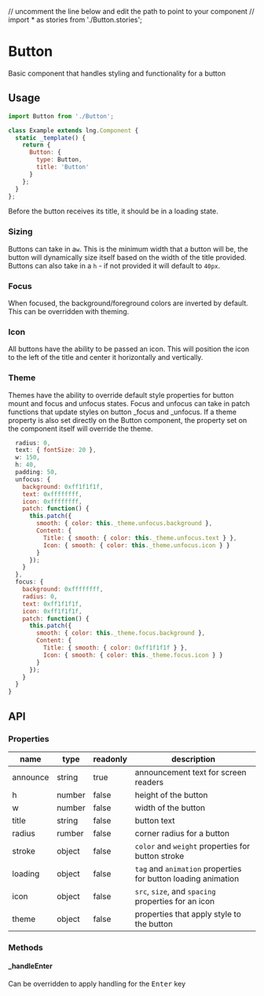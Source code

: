 // uncomment the line below and edit the path to point to your component
// import * as stories from './Button.stories';

# Button

Basic component that handles styling and functionality for a button

## Usage

```js
import Button from './Button';

class Example extends lng.Component {
  static _template() {
    return {
      Button: {
        type: Button,
        title: 'Button'
      }
    };
  }
};
```

Before the button receives its title, it should be in a loading state.
<Preview>
  <Story id="button--loading" />
</Preview>

<Preview>
  <Story id="button--basic" />
</Preview>


### Sizing

Buttons can take in a`w`. This is the minimum width that a button will be, the button will dynamically size itself based on the width of the title provided. Buttons can also take in a `h` - if not provided it will default to `40px`.

### Focus

When focused, the background/foreground colors are inverted by default. This can be overridden with theming.

### Icon

All buttons have the ability to be passed an icon. This will position the icon to the left of the title and center it horizontally and vertically.

### Theme

Themes have the ability to override default style properties for button mount and focus and unfocus states.
Focus and unfocus can take in patch functions that update styles on button _focus and _unfocus. If a theme property is also set directly on the Button component, the property set on the component itself will override the theme.

```js
  radius: 0,
  text: { fontSize: 20 },
  w: 150,
  h: 40,
  padding: 50,
  unfocus: {
    background: 0xff1f1f1f,
    text: 0xffffffff,
    icon: 0xffffffff,
    patch: function() {
      this.patch({
        smooth: { color: this._theme.unfocus.background },
        Content: {
          Title: { smooth: { color: this._theme.unfocus.text } },
          Icon: { smooth: { color: this._theme.unfocus.icon } }
        }
      });
    }
  },
  focus: {
    background: 0xffffffff,
    radius: 0,
    text: 0xff1f1f1f,
    icon: 0xff1f1f1f,
    patch: function() {
      this.patch({
        smooth: { color: this._theme.focus.background },
        Content: {
          Title: { smooth: { color: 0xff1f1f1f } },
          Icon: { smooth: { color: this._theme.focus.icon } }
        }
      });
    }
  }
}
```




## API

### Properties

name|type|readonly|description
--|--|--|--
announce|string|true|announcement text for screen readers
h|number|false|height of the button
w|number|false|width of the button
title|string|false|button text
radius|rumber|false|corner radius for a button
stroke|object|false|`color` and `weight` properties for button stroke
loading|object|false|`tag` and `animation` properties for button loading animation
icon|object|false|`src`, `size`, and `spacing` properties for an icon
theme|object|false|properties that apply style to the button

### Methods

#### _handleEnter

Can be overridden to apply handling for the <kbd>Enter</kbd> key